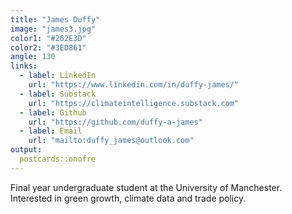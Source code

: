 ```yaml
---
title: "James Duffy"
image: "james3.jpg"
color1: "#262E3D"
color2: "#3ED861" 
angle: 130
links:
  - label: LinkedIn
    url: "https://www.linkedin.com/in/duffy-james/"
  - label: Substack
    url: "https://climateintelligence.substack.com"
  - label: Github
    url: "https://github.com/duffy-a-james"
  - label: Email
    url: "mailto:duffy_james@outlook.com"
output:
  postcards::onofre
---
```


Final year undergraduate student at the University of Manchester. Interested in green growth, climate data and trade policy.



